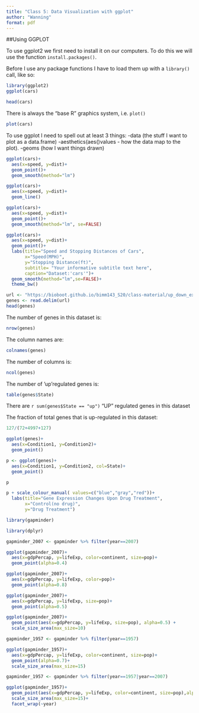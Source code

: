 ```yaml
---
title: "Class 5: Data Visualization with ggplot"
author: "Wanning"
format: pdf
---
```


##Using GGPLOT

To use ggplot2 we first need to install it on our computers. To do this we will use the function `install.packages()`.

Before I use any package functions I have to load them up with a `library()` call, like so:

```r
library(ggplot2)
ggplot(cars)
```
```r
head(cars)
```
There is always the "base R" graphics system, i.e. `plot()`

```r
plot(cars)
```
To use ggplot I need to spell out at least 3 things:
-data (the stuff I want to plot as a data.frame)
-aesthetics(aes()values - how the data map to the plot).
-geoms (how I want things drawn)

```r
ggplot(cars)+
  aes(x=speed, y=dist)+
  geom_point()+
  geom_smooth(method="lm")
```
```r
ggplot(cars)+
  aes(x=speed, y=dist)+
  geom_line()
```
```r
ggplot(cars)+
  aes(x=speed, y=dist)+
  geom_point()+
  geom_smooth(method="lm", se=FALSE)
```
```r
ggplot(cars)+
  aes(x=speed, y=dist)+
  geom_point()+
  labs(title="Speed and Stopping Distances of Cars",
       x="Speed(MPH)",
       y="Stopping Distance(ft)",
       subtitle= "Your informative subtitle text here",
       caption="Dataset:'cars'")+
  geom_smooth(method="lm",se=FALSE)+
  theme_bw()
```
```r
url <- "https://bioboot.github.io/bimm143_S20/class-material/up_down_expression.txt"
genes <- read.delim(url)
head(genes)
```
The number of genes in this dataset is:

```r
nrow(genes)
```

The column names are:

```r
colnames(genes)
```

The number of columns is:

```r
ncol(genes)
```

The number of 'up'regulated genes is:
```r
table(genes$State)
```
There are `r sum(genes$State == "up")` "UP" regulated genes in this dataset


The fraction of total genes that is up-regulated in this dataset:

```r
127/(72+4997+127)
```
```r
ggplot(genes)+
  aes(x=Condition1, y=Condition2)+
  geom_point()
```
```r
p <- ggplot(genes)+
  aes(x=Condition1, y=Condition2, col=State)+
  geom_point()
```

```r
p
```
```r
p + scale_colour_manual( values=c("blue","gray","red"))+
  labs(title="Gene Expression Changes Upon Drug Treatment",
       x="Control(no drug)",
       y="Drug Treatment")
```
```r
library(gapminder)
```

```r
library(dplyr)
```


```r
gapminder_2007 <- gapminder %>% filter(year==2007)
```

```r
ggplot(gapminder_2007)+
  aes(x=gdpPercap, y=lifeExp, color=continent, size=pop)+
  geom_point(alpha=0.4)
```
```r
ggplot(gapminder_2007)+
  aes(x=gdpPercap, y=lifeExp, color=pop)+
  geom_point(alpha=0.8)
```
```r
ggplot(gapminder_2007)+
  aes(x=gdpPercap, y=lifeExp, size=pop)+
  geom_point(alpha=0.5)
```
```r
ggplot(gapminder_2007)+
  geom_point(aes(x=gdpPercap, y=lifeExp, size=pop), alpha=0.5) +
  scale_size_area(max_size=10)
```
```r
gapminder_1957 <- gapminder %>% filter(year==1957)
```
```r
ggplot(gapminder_1957)+
  aes(x=gdpPercap, y=lifeExp, color=continent, size=pop)+
  geom_point(alpha=0.7)+
  scale_size_area(max_size=15)
```
```r
gapminder_1957 <- gapminder %>% filter(year==1957|year==2007)
```
```r
ggplot(gapminder_1957)+
  geom_point(aes(x=gdpPercap, y=lifeExp, color=continent, size=pop),alpha=0.7)+
  scale_size_area(max_size=15)+
  facet_wrap(~year)
```
